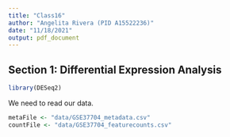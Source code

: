 ```yaml
---
title: "Class16"
author: "Angelita Rivera (PID A15522236)"
date: "11/18/2021"
output: pdf_document
---
```


## Section 1: Differential Expression Analysis

```r
library(DESeq2)
```

We need to read our data. 

```r
metaFile <- "data/GSE37704_metadata.csv"
countFile <- "data/GSE37704_featurecounts.csv"
```










